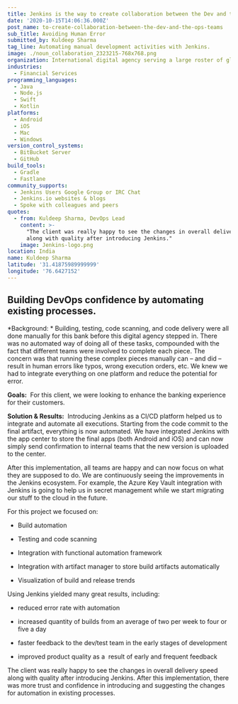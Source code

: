 ```yaml
---
title: Jenkins is the way to create collaboration between the Dev and the Ops teams
date: '2020-10-15T14:06:36.000Z'
post_name: to-create-collaboration-between-the-dev-and-the-ops-teams
sub_title: Avoiding Human Error
submitted_by: Kuldeep Sharma
tag_line: Automating manual development activities with Jenkins.
image: ./noun_collaboration_2323215-768x768.png
organization: International digital agency serving a large roster of global clients
industries:
  - Financial Services
programming_languages:
  - Java
  - Node.js
  - Swift
  - Kotlin
platforms:
  - Android
  - iOS
  - Mac
  - Windows
version_control_systems:
  - BitBucket Server
  - GitHub
build_tools:
  - Gradle
  - Fastlane
community_supports:
  - Jenkins Users Google Group or IRC Chat
  - Jenkins.io websites & blogs
  - Spoke with colleagues and peers
quotes:
  - from: Kuldeep Sharma, DevOps Lead
    content: >-
      "The client was really happy to see the changes in overall delivery speed
      along with quality after introducing Jenkins."
    image: Jenkins-logo.png
location: India
name: Kuldeep Sharma
latitude: '31.41875989999999'
longitude: '76.6427152'
---
```

## Building DevOps confidence by automating existing processes.

\*Background: \* Building, testing, code scanning, and code delivery were all done manually for this bank before this digital agency stepped in. There was no automated way of doing all of these tasks, compounded with the fact that different teams were involved to complete each piece. The concern was that running these complex pieces manually can – and did – result in human errors like typos, wrong execution orders, etc. We knew we had to integrate everything on one platform and reduce the potential for error.

**Goals:**  For this client, we were looking to enhance the banking experience for their customers.

<Testimonal idx="0" />

**Solution & Results:**  Introducing Jenkins as a CI/CD platform helped us to integrate and automate all executions. Starting from the code commit to the final artifact, everything is now automated. We have integrated Jenkins with the app center to store the final apps (both Android and iOS) and can now simply send confirmation to internal teams that the new version is uploaded to the center.

After this implementation, all teams are happy and can now focus on what they are supposed to do. We are continuously seeing the improvements in the Jenkins ecosystem. For example, the Azure Key Vault integration with Jenkins is going to help us in secret management while we start migrating our stuff to the cloud in the future.

For this project we focused on:

-   Build automation

-   Testing and code scanning

-   Integration with functional automation framework

-   Integration with artifact manager to store build artifacts automatically

-   Visualization of build and release trends

Using Jenkins yielded many great results, including:

-   reduced error rate with automation

-   increased quantity of builds from an average of two per week to four or five a day

-   faster feedback to the dev/test team in the early stages of development

-   improved product quality as a  result of early and frequent feedback

The client was really happy to see the changes in overall delivery speed along with quality after introducing Jenkins. After this implementation, there was more trust and confidence in introducing and suggesting the changes for automation in existing processes.
